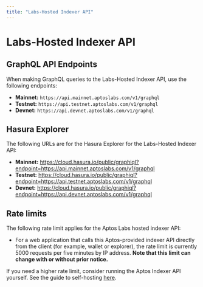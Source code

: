 ```yaml
---
title: "Labs-Hosted Indexer API"
---
```


# Labs-Hosted Indexer API


<IndexerBetaNotice />

## GraphQL API Endpoints

When making GraphQL queries to the Labs-Hosted Indexer API, use the following endpoints:

- **Mainnet:** `https://api.mainnet.aptoslabs.com/v1/graphql`
- **Testnet:** `https://api.testnet.aptoslabs.com/v1/graphql`
- **Devnet:** `https://api.devnet.aptoslabs.com/v1/graphql`

## Hasura Explorer

The following URLs are for the Hasura Explorer for the Labs-Hosted Indexer API:

- **Mainnet:** https://cloud.hasura.io/public/graphiql?endpoint=https://api.mainnet.aptoslabs.com/v1/graphql
- **Testnet:** https://cloud.hasura.io/public/graphiql?endpoint=https://api.testnet.aptoslabs.com/v1/graphql
- **Devnet:** https://cloud.hasura.io/public/graphiql?endpoint=https://api.devnet.aptoslabs.com/v1/graphql

## Rate limits

The following rate limit applies for the Aptos Labs hosted indexer API:

- For a web application that calls this Aptos-provided indexer API directly from the client (for example, wallet or explorer), the rate limit is currently 5000 requests per five minutes by IP address. **Note that this limit can change with or without prior notice.**

If you need a higher rate limit, consider running the Aptos Indexer API yourself. See the guide to self-hosting [here](../api/self-hosted.mdx).

